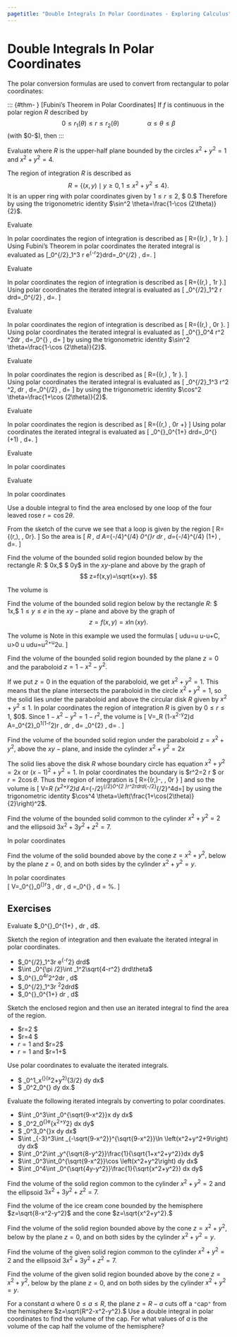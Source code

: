 ```yaml
---
pagetitle: "Double Integrals In Polar Coordinates - Exploring Calculus"
---
```

# Double Integrals In Polar Coordinates



The polar conversion formulas are used to convert from rectangular to polar coordinates: 

\begin{equation}
x=r \cos  \theta, \quad
y=r \sin  \theta, \quad 
r=\sqrt{x^2+y^2}, \quad  
\tan  \theta =\frac{y}{x}.
\end{equation}

::: {#thm- } [Fubini's Theorem in Polar Coordinates] 
If $f$ is continuous in the polar region $R$ described by 
$$
0\leq  r_1(\theta )\leq r\leq
r_2(\theta ) \qquad \qquad 
\alpha \leq \theta \leq \beta
$$ 
(with $0\leq \beta -\alpha \leq 2\pi $), then 
\begin{equation}
\iint_R f(r,\theta )d A=\int
_{\alpha }^{\beta } \int _{r_1(\theta )}^{r_2(\theta )}f(r,\theta )r \, dr \, d\theta .
\end{equation}
::: 
 
::: {#exm- } 

Evaluate 
\begin{equation}
\iint_R \left(3x+4y^2\right)\, dA
\end{equation}
where $R$ is the upper-half plane bounded by the circles $x^2+y^2=1$ and 
$x^2+y^2=4$.
::: 

::: {.solution }
The region of integration $R$ is described as 
$$
R=\left\{(x,y) \mid  y\geq 0,1\leq x^2+y^2\leq 4\right\}.
$$
It is an upper ring with polar coordinates given by $1\leq r\leq 2,$ $ 0\leq \theta \leq \pi .$ Therefore 
\begin{align*}
\iint_R\left(3x+4y^2\right) \, d A 
& =\int_0^{\pi }\int _1^2\left(3r \cos  \theta +4r^2\sin ^2 \theta \right) r \, dr \, d\theta \\
& =\int_0^{\pi } \left(7 \cos  \theta +15\sin ^2\theta \right)\, d\theta =\frac{15\pi }{2}\end{align*}
by using the trigonometric identity $\sin^2 \theta=\frac{1-\cos (2\theta)}{2}$. 
::: 

::: {#exm- } 

Evaluate 
\begin{equation}
\int _0^{\pi /2}\int _1^3 r e^{-r^2} \, dr \, d\theta.
\end{equation}
::: 

::: {.solution }
In polar coordinates the region  of integration is described as 
\[
R=\{(r,\theta) \mid  0\leq \theta \leq \frac{\pi}{2}, 1\leq r \leq 3\}.
\] 
Using Fubini's Theorem in polar coordinates the iterated integral is evaluated as 
\[\int _0^{\pi /2}\int _1^3 r e^{-r^2}drd\theta =\int_0^{\pi /2} \frac{e^8-1}{2 e^9 } \, d\theta =\frac{\left(e^8-1\right) \pi }{4 e^9}.
\]
::: 

::: {#exm- } 
Evaluate 
\begin{equation}
\int _0^{\pi /2}\int _1^2 \sqrt{4-r^2}r \,dr \, d\theta.
\end{equation}
::: 

::: {.solution }
In polar coordinates the region of integration is described as 
\[
R=\{(r,\theta) \mid  0\leq \theta \leq \frac{\pi}{2}, 1\leq r \leq 2\}.\]
Using polar coordinates the iterated integral is evaluated as 
\[
\int _0^{\pi /2}\int _1^2 \sqrt{4-r^2}r drd\theta =\int_0^{\pi /2} \sqrt{3} \, d\theta =\frac{\sqrt{3} \pi }{2}.
\]
::: 

::: {#exm- } 
Evaluate
\begin{equation}
\int _0^{\pi }\int _0^4 r^2 \sin  ^2\theta \, dr \, d\theta.
\end{equation}
::: 

::: {.solution }
In polar coordinates the region  of integration is described as 
\[
R=\{(r,\theta) \mid 0\leq \theta \leq \pi, 0\leq r \leq 4\}.
\] 
Using polar coordinates the iterated integral is evaluated as 
\[
\int _0^{\pi }\int _0^4 r^2 \sin  ^2\theta dr \, d\theta =\int_0^{\pi } \frac{64 \sin ^2\theta }{3} \, d\theta =\frac{32 \pi }{3}
\]
by using the trigonometric identity $\sin^2 \theta=\frac{1-\cos (2\theta)}{2}$.
::: 

::: {#exm- } 
Evaluate 
\begin{equation}
\int _0^{\pi /2}\int_1^3 r^2 \cos ^2\theta \, dr \, d\theta .
\end{equation}
::: 

::: {.solution }
In polar coordinates the region is described as 
\[
R=\{(r,\theta) \mid  0\leq \theta \leq \frac{\pi}{2}, 1\leq r \leq 3\}.
\]  
Using polar coordinates the iterated integral is evaluated as 
\[
\int _0^{\pi /2}\int _1^3 r^2 \cos ^2\theta \, dr \, d\theta =\int_0^{\pi /2} \frac{26 \cos ^2\theta }{3} \, d\theta =\frac{13 \pi }{6}
\]
by using the trigonometric identity $\cos^2 \theta=\frac{1+\cos (2\theta)}{2}$.
::: 

::: {#exm- } 

Evaluate 
\begin{equation}
\int _0^{\pi }\int _0^{1+\sin  \theta } \, dr \, d\theta .
\end{equation}
::: 

::: {.solution }
In polar coordinates the region is described as 
\[
R=\{(r,\theta) \mid  0\leq \theta \leq \pi, 0\leq r \leq 1+\sin \theta\}
\]
Using polar coordinates the iterated integral is evaluated as 
\[
\int _0^{\pi }\int _0^{1+\sin  \theta } drd\theta =\int_0^{\pi } (\sin  \theta +1) \, d\theta =2+\pi.
\]
::: 

::: {#exm- } 
Evaluate 
\begin{equation}
\int _{-3}^3\int _{-\sqrt{9-x^2}}^{\sqrt{9-x^2}}\ln \left(x^2+y^2+9\right) \, dy \, dx. 
\end{equation}
::: 

::: {.solution }
In polar coordinates
\begin{align*}
\int _{-3}^3\int _{-\sqrt{9-x^2}}^{\sqrt{9-x^2}}\ln \left(x^2+y^2+9\right) \, dy \, dx 
& =\int _0^{2\pi }\int _0^3\ln \left(r^2+9\right) rdrd\theta \\[5pt]
&  =\int _0^{2\pi }\left[-\frac{9}{2} (1+\ln (9)-2 \ln (18))\right]d\theta 
\\[5pt]
= (-9 \pi  (1+\ln (9)-2 \ln (18))).
%\approx 73.0473.
\end{align*}
::: 

::: {#exm- } 
Evaluate
\begin{equation}
\int _0^2\int _0^{\sqrt{2x-x^2}}\frac{x-y}{x^2+y^2} \, dy \, dx
\end{equation}
::: 

::: {.solution }
In polar coordinates
\begin{align*}
\int _0^2\int _0^{\sqrt{2x-x^2}}\frac{x-y}{x^2+y^2} \, dy \, dx 
& =\int _0^{\pi /2}\int _0^{2\cos \theta }(\sin \theta -\cos \theta ) \, dr \, d\theta 
 \\[5pt] 
 & =\int _0^{\pi /2}2 \cos \theta  (\sin \theta -\cos (\theta )) \, d\theta 
 \\[5pt] 
& =\frac{2-\pi }{2}.
%\approx -0.570796
\end{align*}
::: 


::: {#exm- } 
Use a double integral to find the area enclosed by one loop of the four leaved rose $r=\cos  2\theta .$ 
::: 

::: {.solution }
From the sketch of the curve we see that a loop is given by the region 
\[
R=\left\{(r,\theta )\mid\frac{-\pi }{4}\leq \theta \leq \frac{\pi }{4}\, , 0\leq r\leq \cos  2\theta \right\}.
\] 
So the area is
\[
\iint_R \, d A=\int _{-\pi /4}^{\pi /4} \int _0^{\cos  2\theta }r dr \, d\theta =\frac{1}{4}\int_{-\pi /4}^{\pi /4} (1+\cos  4\theta ) \, d\theta =\frac{\pi }{8}.
\]
::: 

::: {#exm- } 
Find the volume of the bounded solid region
bounded below by the rectangle $R:$ $ 0\leq x\leq 1,$ $ 0\leq y\leq 1$ in the $x y$-plane and above by the graph of 
$$
z=f(x,y)=\sqrt{x+y}.
$$
::: 

::: {.solution }
The volume is
\begin{align*}
\int _0^1\int _0^1\sqrt{x+y}dy\, dx
& =\int_0^1 \left(\frac{2}{3} \left(-x^{3/2}+(1+x)^{3/2}\right)\right) \, dx
\\[5pt]
& =\frac{8}{15} \left(-1+2 \sqrt{2}\right).
\end{align*}
::: 

::: {#exm- } 
Find the volume of the bounded solid region below by the rectangle $R:$ $ 1\leq x\leq 2,$ $1\leq y\leq e$ in the $x y-\text{plane}$ and above by the graph of 
$$
z=f(x,y)=x \ln  (x y).
$$
::: 

::: {.solution }
The volume is
\begin{align*}
\int _1^2\int _1^ex \ln  (x y)dy\, dx
& =\int_1^2 (x (1+(-1+e) \ln  x)) \, dx 
\\[5pt]
& =-\frac{3}{4} (-3+e)+2(-1+e) \ln  2.
\end{align*}
Note in this example we used the formulas 
\[
\int  \ln  udu=u \ln  u-u+C, u>0
\quad \text{and} \quad 
\int u \ln  udu=\frac{-1}{4}u^2+\frac{1}{2}u^2\ln  u.
\]
::: 


::: {#exm- } 
Find the volume of the bounded solid region bounded by the plane $z=0$ and the paraboloid $z=1-x^2-y^2.$
::: 

::: {.solution }
If we put $z=0$ in the equation of the paraboloid, we get $x^2+y^2=1.$ This means that the plane intersects the paraboloid in the circle $x^2+y^2=1,$ so the solid lies under the paraboloid and above the circular disk $R$ given by $x^2+y^2\leq 1.$ In polar coordinates the region of integration $R$ is given by $0\leq r\leq 1,$ $0\leq \theta \leq 2\pi $. 
Since $1-x^2-y^2=1-r^2,$ the volume is 
\[
V=\iint_R \left(1-x^2-y^2\right)d A=\int _0^{2\pi}\int _0^1\left(1-r^2\right)r \, dr \, d\theta =  \frac{\pi}{4} \int _0^{2\pi} \, d\theta = \frac{\pi }{2}.
\]
::: 

::: {#exm- } 
Find the volume of the bounded solid region under the paraboloid  $z=x^2+y^2,$ above the $x y-\text{plane},$ and inside the cylinder $x^2+y^2=2x$ 
::: 

::: {.solution }
The solid lies above the disk $R$ whose boundary circle has equation $x^2+y^2=2x$ or $(x-1)^2+y^2=1.$ In polar coordinates the boundary is $r^2=2 r \cos  \theta $ or $r=2 \cos  \theta .$ Thus the region of integration is 
\[
R=\left\{(r,\theta )\mid -\frac{\pi }{2}\leq \theta \leq \frac{\pi }{2}, \, 0\leq r\leq 2 \cos  \theta  \right\} \]
and so the volume is 
\[
V=\iint_R \left(x^2+y^2\right)d A=\int _{-\pi /2}^{\pi /2}\int _0^{2 \cos  \theta }r^2rdrd\theta =4\int _{-\pi /2}^{\pi /2}\cos ^4\theta  d\theta =\frac{3\pi }{2}\]
by using the trigonometric identity $\cos^4 \theta=\left(\frac{1+\cos(2\theta)}{2}\right)^2$.
::: 

::: {#exm- } 

Find the volume of the bounded solid common to the cylinder $x^2+y^2=2$ and the ellipsoid $3x^2+3y^2+z^2=7.$  
::: 

::: {.solution }
In polar coordinates 
\begin{align*}
V
& =2\int _0^{2\pi }\int _0^{\sqrt{2}}\sqrt{7-3r^2}r \, dr \, d\theta  
=2\int _0^{2\pi }\left(-\frac{1}{9}+\frac{7 \sqrt{7}}{9}\right)\, d\theta
\\[5pt]
& =\frac{4\pi}{9} \left(-1+7 \sqrt{7}\right).
%\approx 24.4629.
\end{align*}
::: 
  
::: {#exm- } 
Find the volume of the solid bounded above by the cone $z=x^2+y^2,$ below by the plane $z=0,$ and on both sides by the cylinder $x^2+y^2=y.$
::: 

::: {.solution }
In polar coordinates  
\[
V=\int _0^{\pi }\int _0^{\sin \theta }r^3 \, dr \, d\theta 
=\int _0^{\pi }\frac{\sin ^4 \theta  }{4} \, d\theta 
=\frac{3 \pi }{32}
%\approx 0.294524.
\]
::: 

## Exercises

::: {#exr- } 
Evaluate 
$\int _0^{\pi }\int _0^{1+\sin  \theta } \, dr \, d\theta $.
::: 

::: {#exr- } 
Sketch the region of integration and then evaluate the iterated integral in polar coordinates. 
 
- $\int _0^{\pi /2}\int _1^3r e^{-r^2} drd\theta $ 
- $\int _0^{\pi /2}\int _1^2\sqrt{4-r^2} drd\theta$ 
- $\int _0^{\pi }\int _0^4r^2\sin ^2\theta dr \, d\theta $ 
- $\int _0^{\pi /2}\int _1^3r ^2\cos ^2\theta drd\theta $ 
- $\int _0^{\pi}\int _0^{1+\sin  \theta } dr \, d\theta $ 
  
::: 

::: {#exr- } 
Sketch the enclosed region and then use an iterated integral to find the area of the region.
 
- $r=2 \cos  \theta $  
- $r=4 \cos  3\theta $ 
- $r=1$ and $r=2\sin  \theta $ 
- $r=1$ and $r=1+\cos  \theta  $ 
  
::: 

::: {#exr- } 
Use polar coordinates to evaluate the iterated integrals. 
 
- $ \int _0^1\int _x^{\sqrt{x}}\left(x^2+y^2\right)^{3/2} dy dx$
- $ \int _0^2\int _0^{\sqrt{2x-x^2}}\frac{x-y}{x^2+y^2} dy dx.$
  
::: 

::: {#exr- } 
Evaluate the following iterated integrals by converting to polar coordinates. 
 
- $\int _0^3\int _0^{\sqrt{9-x^2}}x dy dx$
- $ \int _0^2\int _0^{\sqrt{4-y^2}}e^{x^2+y^2} dx dy$
- $ \int _0^3\int _0^{\sqrt{9-x^2}}x dy dx$
- $\int _{-3}^3\int _{-\sqrt{9-x^2}}^{\sqrt{9-x^2}}\ln \left(x^2+y^2+9\right) dy dx$
- $\int _0^2\int _y^{\sqrt{8-y^2}}\frac{1}{\sqrt{1+x^2+y^2}}dx dy$
- $\int _0^3\int_0^{\sqrt{9-x^2}}\cos \left(x^2+y^2\right) dy dx$
- $\int _0^4\int _0^{\sqrt{4y-y^2}}\frac{1}{\sqrt{x^2+y^2}} dx dy$
  
::: 

::: {#exr- } 
Find the volume of the solid region common to the cylinder $x^2+y^2=2$ and the ellipsoid $3x^2+3y^2+z^2=7.$
::: 

::: {#exr- } 
Find the volume of the ice cream cone bounded by the hemisphere $z=\sqrt{8-x^2-y^2}$ and the cone $z=\sqrt{x^2+y^2}.$ 
::: 

::: {#exr- } 
Find the volume of the solid region bounded above by the cone $z=x^2+y^2,$ below by the plane $z=0,$ and on both sides by the cylinder $x^2+y^2=y.$  
::: 

::: {#exr- } 
Find the volume of the given solid region common to the cylinder $x^2+y^2=2$ and the ellipsoid $3x^2+3y^2+z^2=7.$ 
::: 

::: {#exr- } 
Find the volume of the given solid region bounded above by the cone $z=x^2+y^2,$ below by the plane $z=0,$ and on both sides by the cylinder $x^2+y^2=y.$ 
::: 

::: {#exr- } 
For a constant $a$ where $0\leq a\leq R,$ the plane $z=R-a$ cuts off a $\texttt{"}$cap$\texttt{"}$ from the hemisphere $z=\sqrt{R^2-x^2-y^2}.$ Use a double integral in polar coordinates to find the volume of the cap. For what values of $a$ is the volume of the cap half the volume of the hemisphere?
::: 



